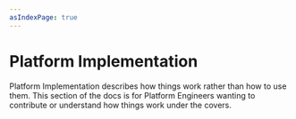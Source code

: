 ```yaml
---
asIndexPage: true
---
```


# Platform Implementation

Platform Implementation describes how things work rather than how to use them.
This section of the docs is for Platform Engineers wanting to contribute or understand how things work under the covers.
